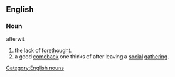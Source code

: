 ==English==

===Noun===
afterwit

# the lack of [[forethought]].
# a good [[comeback]] one thinks of after leaving a [[social]] [[gathering]].

[[Category:English nouns]]
